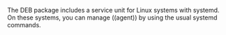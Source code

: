 
The DEB package includes a service unit for Linux systems with systemd. On these
systems, you can manage ((agent)) by using the usual systemd commands.

<StopCommand />
